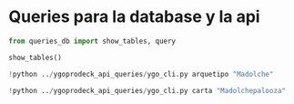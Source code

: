 # Queries para la database y la api

```python
from queries_db import show_tables, query

show_tables()
```


```python
!python ../ygoprodeck_api_queries/ygo_cli.py arquetipo "Madolche"
```


```python
!python ../ygoprodeck_api_queries/ygo_cli.py carta "Madolchepalooza"
```